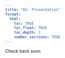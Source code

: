 ```yaml
---
title: "A5: Presentation"
format:
  html:
    toc: TRUE
    toc_float: TRUE
    toc_depth: 2
    number_sections: TRUE
---
```


Check back soon

